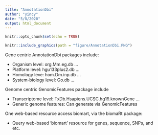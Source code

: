 ```yaml
---
title: "AnnotationDbi"
author: "yincy"
date: "5/8/2020"
output: html_document
---
```


```r
knitr::opts_chunk$set(echo = TRUE)
```

```r
knitr::include_graphics(path = "figure/AnnotationDbi.PNG")
```

Gene centric AnnotationDbi packages include:  

+ Organism level: org.Mm.eg.db ...  
+ Platform level: hgu133plus2.db ...  
+ Homology leve: hom.Dm.inp.db ...  
+ System-biology level: Go.db ...  


Genome centric GenomicFeatures package include  

+ Transcriptome level: TxDb.Hsapiens.UCSC.hg19.knownGene ...  
+ Generic genome features: Can generate via GenomicFeatures  


One web-based resource access biomart, via the biomaRt package:  

+ Query web-based 'biomart' resource for genes, sequence, SNPs, and etc.  















